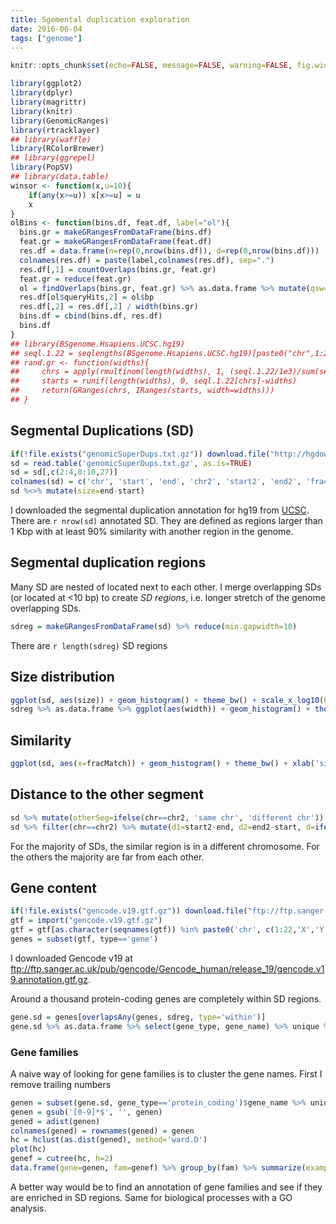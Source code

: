 ```yaml
---
title: Sgemental duplication exploration
date: 2016-06-04
tags: ["genome"]
---
```


```r
knitr::opts_chunk$set(echo=FALSE, message=FALSE, warning=FALSE, fig.width=8)
```

```r
library(ggplot2)
library(dplyr)
library(magrittr)
library(knitr)
library(GenomicRanges)
library(rtracklayer)
## library(waffle)
library(RColorBrewer)
## library(ggrepel)
library(PopSV)
## library(data.table)
winsor <- function(x,u=10){
    if(any(x>=u)) x[x>=u] = u
    x
}
olBins <- function(bins.df, feat.df, label="ol"){
  bins.gr = makeGRangesFromDataFrame(bins.df)
  feat.gr = makeGRangesFromDataFrame(feat.df)
  res.df = data.frame(n=rep(0,nrow(bins.df)), d=rep(0,nrow(bins.df)))
  colnames(res.df) = paste(label,colnames(res.df), sep=".")
  res.df[,1] = countOverlaps(bins.gr, feat.gr)
  feat.gr = reduce(feat.gr)
  ol = findOverlaps(bins.gr, feat.gr) %>% as.data.frame %>% mutate(qsw=width(pintersect(bins.gr[queryHits], feat.gr[subjectHits]))) %>% group_by(queryHits) %>% summarize(bp=sum(qsw))
  res.df[ol$queryHits,2] = ol$bp
  res.df[,2] = res.df[,2] / width(bins.gr)
  bins.df = cbind(bins.df, res.df)
  bins.df
}
## library(BSgenome.Hsapiens.UCSC.hg19)
## seql.1.22 = seqlengths(BSgenome.Hsapiens.UCSC.hg19)[paste0("chr",1:22)]
## rand.gr <- function(widths){
##     chrs = apply(rmultinom(length(widths), 1, (seql.1.22/1e3)/sum(seql.1.22/1e3)),2,function(e)which(e==1))
##     starts = runif(length(widths), 0, seql.1.22[chrs]-widths)
##     return(GRanges(chrs, IRanges(starts, width=widths)))
## }
```

## Segmental Duplications (SD)

```r
if(!file.exists("genomicSuperDups.txt.gz")) download.file("http://hgdownload.soe.ucsc.edu/goldenPath/hg19/database/genomicSuperDups.txt.gz", "genomicSuperDups.txt.gz")
sd = read.table('genomicSuperDups.txt.gz', as.is=TRUE)
sd = sd[,c(2:4,8:10,27)]
colnames(sd) = c('chr', 'start', 'end', 'chr2', 'start2', 'end2', 'fracMatch')
sd %<>% mutate(size=end-start)
```

I downloaded the segmental duplication annotation for hg19 from [UCSC](http://hgdownload.soe.ucsc.edu/goldenPath/hg19/database/genomicSuperDups.txt.gz). There are `r nrow(sd)` annotated SD.
They are defined as regions larger than 1 Kbp with at least 90% similarity with another region in the genome.

## Segmental duplication regions

Many SD are nested of located next to each other. 
I merge overlapping SDs (or located at <10 bp) to create *SD regions*, i.e. longer stretch of the genome overlapping SDs.

```r
sdreg = makeGRangesFromDataFrame(sd) %>% reduce(min.gapwidth=10)
```

There are `r length(sdreg)` SD regions


## Size distribution


```r
ggplot(sd, aes(size)) + geom_histogram() + theme_bw() + scale_x_log10(breaks=c(1e3,1e4,1e5,1e6)) + xlab('size (bp)') + ylab('segmental duplication')
sdreg %>% as.data.frame %>% ggplot(aes(width)) + geom_histogram() + theme_bw() + scale_x_log10(breaks=c(1e3,1e4,1e5,1e6)) + xlab('size (bp)') + ylab('segmental duplication region')
```


## Similarity

```r
ggplot(sd, aes(x=fracMatch)) + geom_histogram() + theme_bw() + xlab('similarity') + ylab('segmental duplication')
```


## Distance to the other segment

```r
sd %>% mutate(otherSeg=ifelse(chr==chr2, 'same chr', 'different chr')) %>% group_by(otherSeg) %>% summarize(segdup=n()) %>% ungroup %>% mutate(segdup.prop=segdup/sum(segdup)) %>% kable(digits=3)
sd %>% filter(chr==chr2) %>% mutate(d1=start2-end, d2=end2-start, d=ifelse(d1>d2,d2,d1)) %>% ggplot(aes(x=d)) + geom_histogram() + theme_bw() + scale_x_log10() + xlab('distance to similar region (bp)')
```

For the majority of SDs, the similar region is in a different chromosome.
For the others the majority are far from each other.


## Gene content

```r
if(!file.exists("gencode.v19.gtf.gz")) download.file("ftp://ftp.sanger.ac.uk/pub/gencode/Gencode_human/release_19/gencode.v19.annotation.gtf.gz", "gencode.v19.gtf.gz")
gtf = import("gencode.v19.gtf.gz")
gtf = gtf[as.character(seqnames(gtf)) %in% paste0('chr', c(1:22,'X','Y'))]
genes = subset(gtf, type=='gene')
```

I downloaded Gencode v19 at [ftp://ftp.sanger.ac.uk/pub/gencode/Gencode_human/release_19/gencode.v19.annotation.gtf.gz](ftp://ftp.sanger.ac.uk/pub/gencode/Gencode_human/release_19/gencode.v19.annotation.gtf.gz).


Around a thousand protein-coding genes are completely within SD regions. 

```r
gene.sd = genes[overlapsAny(genes, sdreg, type='within')]
gene.sd %>% as.data.frame %>% select(gene_type, gene_name) %>% unique %>% group_by(gene_type) %>% summarize(gene=n()) %>% arrange(desc(gene)) %>% kable
```

### Gene families

A naive way of looking for gene families is to cluster the gene names. 
First I remove trailing numbers

```r
genen = subset(gene.sd, gene_type=='protein_coding')$gene_name %>% unique
genen = gsub('[0-9]*$', '', genen)
gened = adist(genen)
colnames(gened) = rownames(gened) = genen
hc = hclust(as.dist(gened), method='ward.D')
plot(hc)
genef = cutree(hc, h=2)
data.frame(gene=genen, fam=genef) %>% group_by(fam) %>% summarize(example=gene[1], n=n()) %>% arrange(desc(n), fam) %>% filter(n>4) %>% kable
```

A better way would be to find an annotation of gene families and see if they are enriched in SD regions. 
Same for biological processes with a GO analysis.
